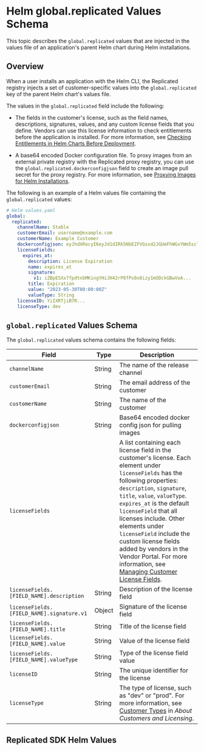 
# Helm global.replicated Values Schema

This topic describes the `global.replicated` values that are injected in the values file of an application's parent Helm chart during Helm installations.

## Overview

When a user installs an application with the Helm CLI, the Replicated registry injects a set of customer-specific values into the `global.replicated` key of the parent Helm chart's values file.

The values in the `global.replicated` field include the following:

* The fields in the customer's license, such as the field names, descriptions, signatures, values, and any custom license fields that you define. Vendors can use this license information to check entitlements before the application is installed. For more information, see [Checking Entitlements in Helm Charts Before Deployment](/vendor/licenses-reference-helm).

* A base64 encoded Docker configuration file. To proxy images from an external private registry with the Replicated proxy registry, you can use the `global.replicated.dockerconfigjson` field to create an image pull secret for the proxy registry. For more information, see [Proxying Images for Helm Installations](/vendor/helm-image-registry).

The following is an example of a Helm values file containing the `global.replicated` values:

```yaml
# Helm values.yaml
global:
  replicated:
    channelName: Stable
    customerEmail: username@example.com
    customerName: Example Customer
    dockerconfigjson: eyJhdXRocyI6eyJd1dIRk5NbEZFVGsxd2JGUmFhWGxYWm5scloyNVRSV1pPT2pKT2NGaHhUVEpSUkU1...
    licenseFields:
      expires_at:
        description: License Expiration
        name: expires_at
        signature:
          v1: iZBpESXx7fpdtnbMKingYHiJH42rP8fPs0x8izy1mODckGBwVoA... 
        title: Expiration
        value: "2023-05-30T00:00:00Z"
        valueType: String
    licenseID: YiIXRTjiB7R...
    licenseType: dev
```

## `global.replicated` Values Schema

The `global.replicated` values schema contains the following fields:

| Field | Type | Description |
| --- | --- | --- |
| `channelName` | String | The name of the release channel |
| `customerEmail` | String | The email address of the customer |
| `customerName` | String | The name of the customer |
| `dockerconfigjson` | String | Base64 encoded docker config json for pulling images |
| `licenseFields`| | A list containing each license field in the customer's license. Each element under `licenseFields` has the following properties: `description`, `signature`, `title`, `value`, `valueType`. `expires_at` is the default `licenseField` that all licenses include. Other elements under `licenseField` include the custom license fields added by vendors in the Vendor Portal. For more information, see [Managing Customer License Fields](/vendor/licenses-adding-custom-fields). |
| `licenseFields.[FIELD_NAME].description` | String | Description of the license field |
| `licenseFields.[FIELD_NAME].signature.v1` | Object | Signature of the license field |
| `licenseFields.[FIELD_NAME].title` | String | Title of the license field |
| `licenseFields.[FIELD_NAME].value` | String | Value of the license field |
| `licenseFields.[FIELD_NAME].valueType` | String | Type of the license field value |
| `licenseID` | String | The unique identifier for the license |
| `licenseType` | String | The type of license, such as "dev" or "prod". For more information, see [Customer Types](/vendor/licenses-about#customer-types) in _About Customers and Licensing_. |

## Replicated SDK Helm Values

<SdkValues/>